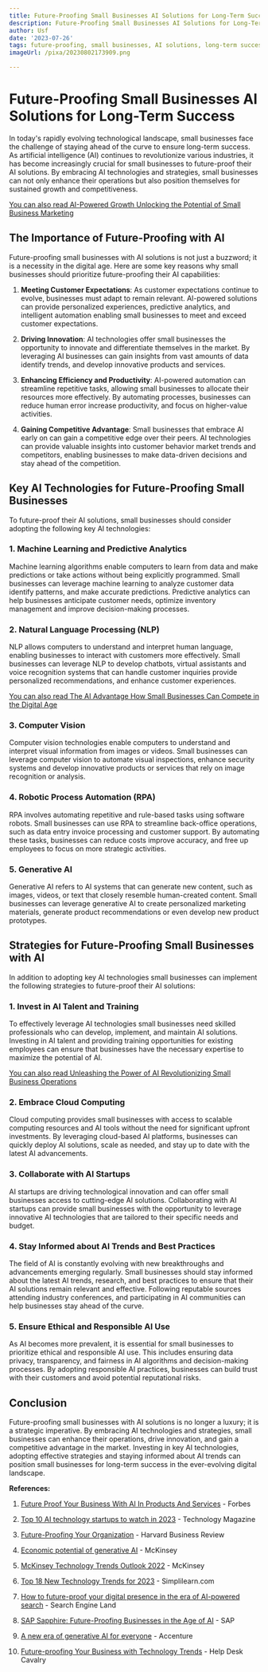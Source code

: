 ```yaml
---
title: Future-Proofing Small Businesses AI Solutions for Long-Term Success
description: Future-Proofing Small Businesses AI Solutions for Long-Term Success
author: Usf
date: '2023-07-26'
tags: future-proofing, small businesses, AI solutions, long-term success
imageUrl: /pixa/20230802173909.png

---
```

# Future-Proofing  Small  Businesses AI Solutions for Long-Term Success

In today's rapidly evolving technological landscape, small businesses face the challenge of staying ahead of  the  curve to ensure long-term success. As  artificial intelligence (AI) continues to revolutionize various industries, it  has become  increasingly crucial for small businesses to future-proof their AI solutions. By embracing AI technologies and strategies, small businesses can not only enhance  their operations but also position themselves for sustained growth and  competitiveness.

[You can  also read AI-Powered Growth Unlocking the Potential of Small Business Marketing](AI-Powered%20Growth%20Unlocking%20the%20Potential%20of%20Small%20Business%20Marketing)


## The Importance of Future-Proofing with AI

Future-proofing small businesses with AI solutions  is not just a buzzword; it is a necessity in the digital  age. Here are some  key reasons why small businesses should prioritize  future-proofing their AI capabilities:

1. **Meeting Customer Expectations**: As customer expectations continue to evolve, businesses must adapt  to remain relevant. AI-powered solutions can provide personalized experiences, predictive analytics, and intelligent automation enabling small businesses to meet and exceed customer expectations.

2.  **Driving Innovation**: AI  technologies offer small businesses the  opportunity to innovate and differentiate themselves in the  market. By leveraging AI businesses can gain insights from vast amounts of data identify  trends, and develop innovative products and  services.

3. **Enhancing Efficiency  and Productivity**: AI-powered automation can streamline repetitive tasks, allowing small businesses to allocate their  resources more effectively. By automating processes, businesses can reduce human error increase productivity, and focus on higher-value activities.

4. **Gaining Competitive Advantage**: Small businesses that embrace AI  early on  can gain a competitive edge over their peers. AI technologies can  provide valuable insights into customer behavior market  trends and competitors, enabling businesses to make data-driven decisions and stay ahead of the competition.

## Key AI Technologies for Future-Proofing Small Businesses

To future-proof their AI solutions,  small businesses should consider adopting the following key AI technologies:

### 1. Machine Learning and Predictive Analytics

Machine learning algorithms enable computers to learn from data and make predictions or take  actions without being explicitly programmed. Small  businesses can  leverage machine learning  to analyze customer data identify patterns, and make accurate  predictions. Predictive analytics  can help businesses anticipate customer needs, optimize inventory  management and improve decision-making processes.

### 2. Natural Language Processing (NLP)

NLP allows computers to understand and interpret  human language, enabling businesses  to interact with customers  more effectively. Small businesses can leverage NLP  to develop chatbots, virtual assistants and voice recognition systems that can handle customer inquiries provide personalized recommendations, and enhance customer experiences.

[You can also read  The AI Advantage How Small Businesses Can Compete in the Digital Age](The%20AI%20Advantage%20How%20Small%20Businesses%20Can%20Compete%20in%20the%20Digital%20Age)


###  3. Computer Vision

Computer vision technologies enable computers to understand and interpret visual information  from images or videos. Small businesses can leverage computer vision to automate visual inspections, enhance  security systems and develop innovative products or  services that rely  on image recognition or analysis.

### 4. Robotic Process Automation (RPA)

RPA involves  automating repetitive and rule-based tasks using software robots. Small businesses can use RPA to streamline back-office operations, such as data entry invoice processing and customer support. By automating these tasks, businesses can reduce costs improve accuracy, and free up employees to focus  on more strategic activities.

### 5. Generative AI

Generative AI refers to AI systems that can generate new content,  such  as images, videos, or text that closely resemble human-created content. Small businesses  can leverage  generative AI to create  personalized  marketing materials,  generate product recommendations or even develop new product  prototypes.

## Strategies for Future-Proofing Small Businesses  with AI

In addition  to adopting key AI technologies  small businesses can implement the following strategies to future-proof  their AI solutions:

### 1. Invest in AI Talent and Training

To effectively leverage AI technologies small businesses need skilled professionals who can  develop, implement, and maintain AI solutions. Investing in AI  talent and providing training opportunities for existing  employees can ensure that businesses have the necessary expertise to maximize the potential of AI.

[You can  also read Unleashing the Power of AI  Revolutionizing Small Business Operations](Unleashing%20the%20Power%20of%20AI%20Revolutionizing%20Small%20Business%20Operations)


### 2. Embrace Cloud Computing

Cloud computing provides  small businesses with  access to scalable computing resources  and AI tools  without the need  for significant upfront investments. By leveraging cloud-based AI platforms,  businesses can quickly deploy AI solutions, scale as needed, and stay up to date  with the latest AI advancements.

### 3. Collaborate with AI Startups

AI startups are driving technological  innovation and can offer small businesses access to cutting-edge AI solutions.  Collaborating with AI startups can provide small  businesses with the opportunity to leverage innovative AI technologies that are tailored  to their specific needs and budget.

### 4. Stay Informed about AI Trends  and  Best Practices

The field of AI is constantly evolving with new breakthroughs and advancements emerging  regularly. Small businesses should stay informed  about the latest AI  trends,  research,  and best practices to ensure that their AI solutions remain relevant and effective. Following reputable sources attending industry conferences, and participating in AI communities can help businesses stay ahead  of the curve.

### 5. Ensure Ethical and Responsible AI Use

As AI becomes more  prevalent, it is essential for small businesses to prioritize ethical and responsible AI use. This includes ensuring data  privacy, transparency, and fairness in AI algorithms and decision-making processes. By adopting responsible AI practices, businesses can build trust with their customers and avoid potential reputational risks.

## Conclusion

Future-proofing small  businesses  with AI solutions is no longer a luxury; it is a  strategic imperative. By embracing AI  technologies and strategies,  small businesses can enhance their operations, drive innovation, and gain a competitive advantage in the market.  Investing in key AI technologies, adopting effective strategies and staying informed about AI trends can position small businesses for long-term success in the ever-evolving  digital landscape.

**References:**

1. [Future  Proof Your Business With AI In Products And Services](https://www.forbes.com/sites/bernardmarr/2022/04/12/future-proof-your-business-with-ai-in-products-and-services/?sh=24a4f8845032) - Forbes

2. [Top  10 AI technology startups to watch in 2023](https://technologymagazine.com/top10/top-10-ai-technology-startups-to-watch-in-2023) - Technology Magazine

3. [Future-Proofing Your Organization](https://hbr.org/2021/09/future-proofing-your-organization) - Harvard Business Review

4. [Economic potential  of generative AI](https://www.mckinsey.com/capabilities/mckinsey-digital/our-insights/the-economic-potential-of-generative-ai-the-next-productivity-frontier) - McKinsey

5. [McKinsey Technology  Trends Outlook 2022](https://www.mckinsey.com/~/media/mckinsey/business%20functions/mckinsey%20digital/our%20insights/the%20top%20trends%20in%20tech%202022/mckinsey-tech-trends-outlook-2022-full-report.pdf) - McKinsey

6. [Top 18 New Technology  Trends for 2023](https://www.simplilearn.com/top-technology-trends-and-jobs-article) - Simplilearn.com

7. [How to future-proof your digital presence in the  era of  AI-powered search](https://searchengineland.com/how-to-future-proof-your-digital-presence-in-the-era-of-ai-powered-search-428437) - Search Engine Land

8. [SAP Sapphire: Future-Proofing Businesses in the Age  of AI](https://news.sap.com/video/sap-sapphire-future-proofing-businesses-in-the-age-of-ai/) - SAP

9. [A new era of generative AI for everyone](https://www.accenture.com/content/dam/accenture/final/accenture-com/document/Accenture-A-New-Era-of-Generative-AI-for-Everyone.pdf) -  Accenture

10. [Future-proofing Your Business with Technology Trends](https://helpdeskcavalry.com/future-proofing-your-business-with-technology-trends/) - Help Desk Cavalry